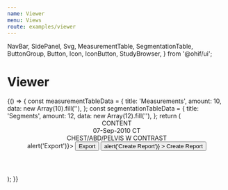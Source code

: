 ```yaml
---
name: Viewer
menu: Views
route: examples/viewer
---
```


  NavBar,
  SidePanel,
  Svg,
  MeasurementTable,
  SegmentationTable,
  ButtonGroup,
  Button,
  Icon,
  IconButton,
  StudyBrowser,
} from '@ohif/ui';


# Viewer

<Playground>
  {() => {
    const measurementTableData = {
      title: 'Measurements',
      amount: 10,
      data: new Array(10).fill(''),
    };
    const segmentationTableData = {
      title: 'Segments',
      amount: 12,
      data: new Array(12).fill(''),
    };
    return (
      <div>
        <Header />
        <div
          className="flex flex-row flex-no-wrap flex-1 items-stretch overflow-hidden w-full"
          style={{ height: 'calc(100vh - 57px' }}
        >
          <SidePanel
            side="left"
            iconName="group-layers"
            iconLabel="Studies"
            componentLabel="Studies"
            defaultIsOpen={false}
          >
            <StudyBrowser />
          </SidePanel>
          <div className="flex flex-col flex-1 h-100">
            <div className="flex flex-2 w-100 border-b border-transparent h-12">
              <ViewportToolbar />
            </div>
            <div className="flex flex-1 items-center justify-center bg-black text-white border rounded-lg border-secondary-light h-100 overflow-hidden">CONTENT</div>
          </div>
          <SidePanel
            side="right"
            iconName="list-bullets"
            iconLabel="Measure"
            componentLabel="Measurements"
            defaultIsOpen={false}
          >
            <div className="overflow-y-auto overflow-x-hidden invisible-scrollbar">
              <div className="p-2">
                <div className="leading-none">
                  <span className="text-white text-base mr-2">07-Sep-2010</span>
                  <span className="px-1 text-black bg-common-bright text-base rounded-sm font-bold">
                    CT
                  </span>
                </div>
                <div className="leading-none">
                  <span className="text-base text-primary-light">
                    CHEST/ABD/PELVIS W CONTRAST
                  </span>
                </div>
              </div>
              <MeasurementTable {...measurementTableData} />
              <SegmentationTable {...segmentationTableData} />
            </div>
            <div className="p-4 flex justify-center">
              <ButtonGroup onClick={() => alert('Export')}>
                <Button
                  className="text-white border-primary-main bg-black text-base py-2 px-2"
                  size="initial"
                  color="inherit"
                >
                  Export
                </Button>
                <IconButton
                  className="bg-black border-primary-main px-2 text-white px-2"
                  color="inherit"
                  size="initial"
                >
                  <Icon name="arrow-down" />
                </IconButton>
              </ButtonGroup>
              <Button
                className="text-white border border-primary-main bg-black text-base py-2 px-2 ml-2"
                variant="outlined"
                size="initial"
                color="inherit"
                onClick={() => alert('Create Report')}
              >
                Create Report
              </Button>
            </div>
          </SidePanel>
        </div>
      </div>
    );
  }}
</Playground>
